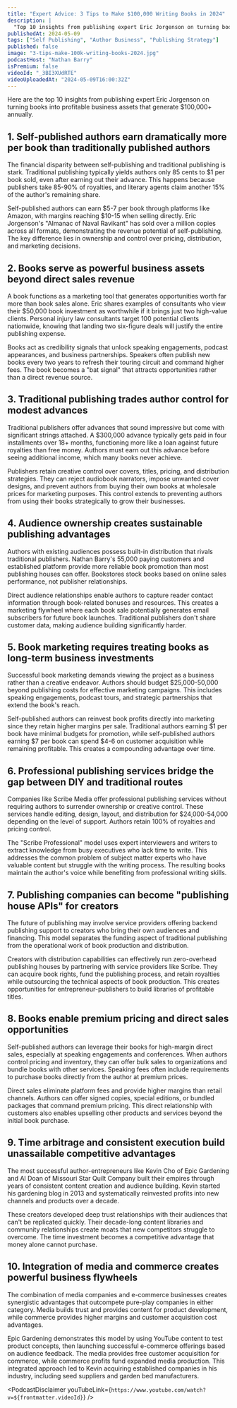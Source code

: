 ```yaml
---
title: "Expert Advice: 3 Tips to Make $100,000 Writing Books in 2024"
description: |
  "Top 10 insights from publishing expert Eric Jorgenson on turning books into profitable business assets that generate $100,000+ annually."
publishedAt: 2024-05-09
tags: ["Self Publishing", "Author Business", "Publishing Strategy"]
published: false
image: "3-tips-make-100k-writing-books-2024.jpg"
podcastHost: "Nathan Barry"
isPremium: false
videoId: "_3BI3XUdRTE"
videoUploadedAt: "2024-05-09T16:00:32Z"
---
```



<PodcastSummaryPageLayout frontmatter={frontmatter}>

Here are the top 10 insights from publishing expert Eric Jorgenson on turning books into profitable business assets that generate $100,000+ annually.

## 1. Self-published authors earn dramatically more per book than traditionally published authors

The financial disparity between self-publishing and traditional publishing is stark. Traditional publishing typically yields authors only 85 cents to $1 per book sold, even after earning out their advance. This happens because publishers take 85-90% of royalties, and literary agents claim another 15% of the author's remaining share.

Self-published authors can earn $5-7 per book through platforms like Amazon, with margins reaching $10-15 when selling directly. Eric Jorgenson's "Almanac of Naval Ravikant" has sold over a million copies across all formats, demonstrating the revenue potential of self-publishing. The key difference lies in ownership and control over pricing, distribution, and marketing decisions.

## 2. Books serve as powerful business assets beyond direct sales revenue

A book functions as a marketing tool that generates opportunities worth far more than book sales alone. Eric shares examples of consultants who view their $50,000 book investment as worthwhile if it brings just two high-value clients. Personal injury law consultants target 100 potential clients nationwide, knowing that landing two six-figure deals will justify the entire publishing expense.

Books act as credibility signals that unlock speaking engagements, podcast appearances, and business partnerships. Speakers often publish new books every two years to refresh their touring circuit and command higher fees. The book becomes a "bat signal" that attracts opportunities rather than a direct revenue source.

## 3. Traditional publishing trades author control for modest advances

Traditional publishers offer advances that sound impressive but come with significant strings attached. A $300,000 advance typically gets paid in four installments over 18+ months, functioning more like a loan against future royalties than free money. Authors must earn out this advance before seeing additional income, which many books never achieve.

Publishers retain creative control over covers, titles, pricing, and distribution strategies. They can reject audiobook narrators, impose unwanted cover designs, and prevent authors from buying their own books at wholesale prices for marketing purposes. This control extends to preventing authors from using their books strategically to grow their businesses.

## 4. Audience ownership creates sustainable publishing advantages

Authors with existing audiences possess built-in distribution that rivals traditional publishers. Nathan Barry's 55,000 paying customers and established platform provide more reliable book promotion than most publishing houses can offer. Bookstores stock books based on online sales performance, not publisher relationships.

Direct audience relationships enable authors to capture reader contact information through book-related bonuses and resources. This creates a marketing flywheel where each book sale potentially generates email subscribers for future book launches. Traditional publishers don't share customer data, making audience building significantly harder.

## 5. Book marketing requires treating books as long-term business investments

Successful book marketing demands viewing the project as a business rather than a creative endeavor. Authors should budget $25,000-50,000 beyond publishing costs for effective marketing campaigns. This includes speaking engagements, podcast tours, and strategic partnerships that extend the book's reach.

Self-published authors can reinvest book profits directly into marketing since they retain higher margins per sale. Traditional authors earning $1 per book have minimal budgets for promotion, while self-published authors earning $7 per book can spend $4-6 on customer acquisition while remaining profitable. This creates a compounding advantage over time.

## 6. Professional publishing services bridge the gap between DIY and traditional routes

Companies like Scribe Media offer professional publishing services without requiring authors to surrender ownership or creative control. These services handle editing, design, layout, and distribution for $24,000-54,000 depending on the level of support. Authors retain 100% of royalties and pricing control.

The "Scribe Professional" model uses expert interviewers and writers to extract knowledge from busy executives who lack time to write. This addresses the common problem of subject matter experts who have valuable content but struggle with the writing process. The resulting books maintain the author's voice while benefiting from professional writing skills.

## 7. Publishing companies can become "publishing house APIs" for creators

The future of publishing may involve service providers offering backend publishing support to creators who bring their own audiences and financing. This model separates the funding aspect of traditional publishing from the operational work of book production and distribution.

Creators with distribution capabilities can effectively run zero-overhead publishing houses by partnering with service providers like Scribe. They can acquire book rights, fund the publishing process, and retain royalties while outsourcing the technical aspects of book production. This creates opportunities for entrepreneur-publishers to build libraries of profitable titles.

## 8. Books enable premium pricing and direct sales opportunities

Self-published authors can leverage their books for high-margin direct sales, especially at speaking engagements and conferences. When authors control pricing and inventory, they can offer bulk sales to organizations and bundle books with other services. Speaking fees often include requirements to purchase books directly from the author at premium prices.

Direct sales eliminate platform fees and provide higher margins than retail channels. Authors can offer signed copies, special editions, or bundled packages that command premium pricing. This direct relationship with customers also enables upselling other products and services beyond the initial book purchase.

## 9. Time arbitrage and consistent execution build unassailable competitive advantages

The most successful author-entrepreneurs like Kevin Cho of Epic Gardening and Al Doan of Missouri Star Quilt Company built their empires through years of consistent content creation and audience building. Kevin started his gardening blog in 2013 and systematically reinvested profits into new channels and products over a decade.

These creators developed deep trust relationships with their audiences that can't be replicated quickly. Their decade-long content libraries and community relationships create moats that new competitors struggle to overcome. The time investment becomes a competitive advantage that money alone cannot purchase.

## 10. Integration of media and commerce creates powerful business flywheels

The combination of media companies and e-commerce businesses creates synergistic advantages that outcompete pure-play companies in either category. Media builds trust and provides content for product development, while commerce provides higher margins and customer acquisition cost advantages.

Epic Gardening demonstrates this model by using YouTube content to test product concepts, then launching successful e-commerce offerings based on audience feedback. The media provides free customer acquisition for commerce, while commerce profits fund expanded media production. This integrated approach led to Kevin acquiring established companies in his industry, including seed suppliers and garden bed manufacturers.

<PodcastDisclaimer
  youTubeLink={`https://www.youtube.com/watch?v=${frontmatter.videoId}`}
/>

</PodcastSummaryPageLayout>
